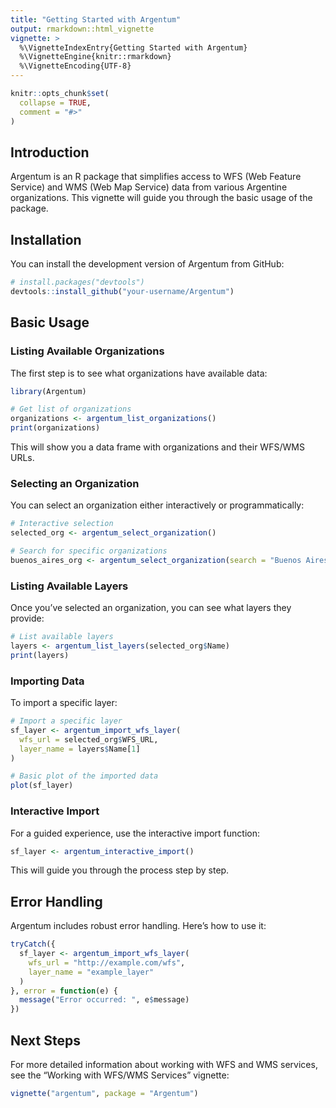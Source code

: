 ```yaml
---
title: "Getting Started with Argentum"
output: rmarkdown::html_vignette
vignette: >
  %\VignetteIndexEntry{Getting Started with Argentum}
  %\VignetteEngine{knitr::rmarkdown}
  %\VignetteEncoding{UTF-8}
---
```


```r
knitr::opts_chunk$set(
  collapse = TRUE,
  comment = "#>"
)
```

## Introduction

Argentum is an R package that simplifies access to WFS (Web Feature Service) and WMS (Web Map Service) data from various Argentine organizations. This vignette will guide you through the basic usage of the package.

## Installation

You can install the development version of Argentum from GitHub:

```r
# install.packages("devtools")
devtools::install_github("your-username/Argentum")
```

## Basic Usage

### Listing Available Organizations

The first step is to see what organizations have available data:

```r
library(Argentum)

# Get list of organizations
organizations <- argentum_list_organizations()
print(organizations)
```

This will show you a data frame with organizations and their WFS/WMS URLs.

### Selecting an Organization

You can select an organization either interactively or programmatically:

```r
# Interactive selection
selected_org <- argentum_select_organization()

# Search for specific organizations
buenos_aires_org <- argentum_select_organization(search = "Buenos Aires")
```

### Listing Available Layers

Once you've selected an organization, you can see what layers they provide:

```r
# List available layers
layers <- argentum_list_layers(selected_org$Name)
print(layers)
```

### Importing Data

To import a specific layer:

```r
# Import a specific layer
sf_layer <- argentum_import_wfs_layer(
  wfs_url = selected_org$WFS_URL,
  layer_name = layers$Name[1]
)

# Basic plot of the imported data
plot(sf_layer)
```

### Interactive Import

For a guided experience, use the interactive import function:

```r
sf_layer <- argentum_interactive_import()
```

This will guide you through the process step by step.

## Error Handling

Argentum includes robust error handling. Here's how to use it:

```r
tryCatch({
  sf_layer <- argentum_import_wfs_layer(
    wfs_url = "http://example.com/wfs",
    layer_name = "example_layer"
  )
}, error = function(e) {
  message("Error occurred: ", e$message)
})
```

## Next Steps

For more detailed information about working with WFS and WMS services, see the "Working with WFS/WMS Services" vignette:

```r
vignette("argentum", package = "Argentum")
```
